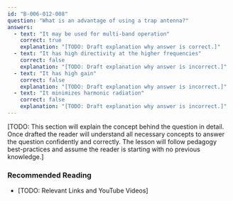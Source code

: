 ```yaml
---
id: "B-006-012-008"
question: "What is an advantage of using a trap antenna?"
answers:
  - text: "It may be used for multi-band operation"
    correct: true
    explanation: "[TODO: Draft explanation why answer is correct.]"
  - text: "It has high directivity at the higher frequencies"
    correct: false
    explanation: "[TODO: Draft explanation why answer is incorrect.]"
  - text: "It has high gain"
    correct: false
    explanation: "[TODO: Draft explanation why answer is incorrect.]"
  - text: "It minimizes harmonic radiation"
    correct: false
    explanation: "[TODO: Draft explanation why answer is incorrect.]"
---
```


[TODO: This section will explain the concept behind the question in detail. Once drafted the reader will understand all necessary concepts to answer the question confidently and correctly. The lesson will follow pedagogy best-practices and assume the reader is starting with no previous knowledge.]

### Recommended Reading

- [TODO: Relevant Links and YouTube Videos]
